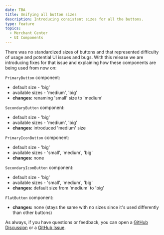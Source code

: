 ```yaml
---
date: TBA
title: Unifying all button sizes
description: Introducing consistent sizes for all the buttons.
type: feature
topics:
  - Merchant Center
  - UI Components
---
```


There was no standardized sizes of buttons and that represented difficulty of usage and potential UI issues and bugs. 
With this release we are introducing fixes for that issue and explaining how these components are being used from now on: 

`PrimaryButton` component:
* default size - 'big'
* available sizes - 'medium', 'big'
* **changes:** renaming 'small' size to 'medium'

`SecondaryButton` component:
* default size - 'big'
* available sizes - 'medium', 'big'
* **changes:** introduced 'medium' size

`PrimaryIconButton` component:
* default size - 'big'
* available sizes - 'small', 'medium', 'big'
* **changes:** none

`SecondaryIconButton` component:
* default size - 'big'
* available sizes - 'small', 'medium', 'big'
* **changes:** default size from 'medium' to 'big'

`FlatButton` component:
* **changes:** none (stays the same with no sizes since it's used differently than other buttons)

As always, if you have questions or feedback, you can open a [GitHub Discussion](https://github.com/commercetools/merchant-center-application-kit/discussions) or a [GitHub Issue](https://github.com/commercetools/merchant-center-application-kit/issues).
